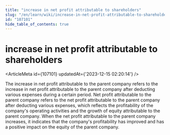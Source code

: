 ```yaml
---
title: "increase in net profit attributable to shareholders"
slug: "/en/learn/wiki/increase-in-net-profit-attributable-to-shareholders-107101"
id: "107101"
hide_table_of_contents: true
---
```



# increase in net profit attributable to shareholders

<ArticleMeta id={107101} updatedAt={'2023-12-15 02:20:14'} />
<div className='border-solid border-b border-t-0 my-4 border-[var(--ifm-color-gray-300)]' />

The increase in net profit attributable to the parent company refers to the increase in net profit attributable to the parent company after deducting various expenses during a certain period. Net profit attributable to the parent company refers to the net profit attributable to the parent company after deducting various expenses, which reflects the profitability of the company's operating activities and the growth of equity attributable to the parent company. When the net profit attributable to the parent company increases, it indicates that the company's profitability has improved and has a positive impact on the equity of the parent company.
